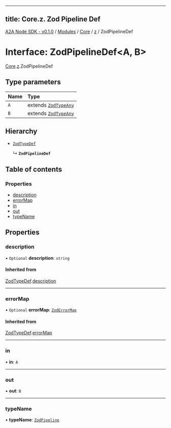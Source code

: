 
---
title: Core.z. Zod Pipeline Def
---

[A2A Node SDK - v0.1.0](/api-reference/README) / [Modules](/api-reference/modules) / [Core](/api-reference/modules/Core) / [z](/api-reference/modules/Core.z) / ZodPipelineDef

# Interface: ZodPipelineDef\<A, B\>

[Core](/api-reference/modules/Core).[z](/api-reference/modules/Core.z).ZodPipelineDef

## Type parameters

| Name | Type |
| :------ | :------ |
| `A` | extends [`ZodTypeAny`](../modules/Core.z.md#zodtypeany) |
| `B` | extends [`ZodTypeAny`](../modules/Core.z.md#zodtypeany) |

## Hierarchy

- [`ZodTypeDef`](Core.z.ZodTypeDef)

  ↳ **`ZodPipelineDef`**

## Table of contents

### Properties

- [description](Core.z.ZodPipelineDef.md#description)
- [errorMap](Core.z.ZodPipelineDef.md#errormap)
- [in](Core.z.ZodPipelineDef.md#in)
- [out](Core.z.ZodPipelineDef.md#out)
- [typeName](Core.z.ZodPipelineDef.md#typename)

## Properties

### description

• `Optional` **description**: `string`

#### Inherited from

[ZodTypeDef](Core.z.ZodTypeDef).[description](Core.z.ZodTypeDef.md#description)

___

### errorMap

• `Optional` **errorMap**: [`ZodErrorMap`](../modules/Core.z.md#zoderrormap)

#### Inherited from

[ZodTypeDef](Core.z.ZodTypeDef).[errorMap](Core.z.ZodTypeDef.md#errormap)

___

### in

• **in**: `A`

___

### out

• **out**: `B`

___

### typeName

• **typeName**: [`ZodPipeline`](../enums/Core.z.ZodFirstPartyTypeKind.md#zodpipeline)
